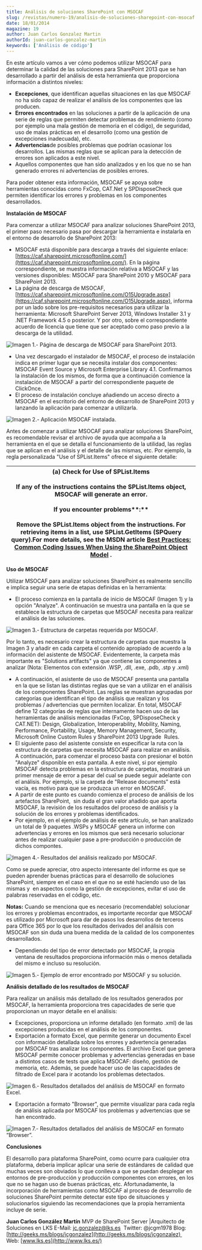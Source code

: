 ```yaml
---
title: Análisis de soluciones SharePoint con MSOCAF
slug: /revistas/numero-19/analisis-de-soluciones-sharepoint-con-msocaf
date: 18/01/2014
magazine: 19
author: Juan Carlos Gonzalez Martin
authorId: juan-carlos-gonzalez-martin
keywords: ['Análisis de código']
---
```






En este artículo vamos a ver cómo podemos utilizar MSOCAF para determinar la calidad de las soluciones para SharePoint 2013 que se han desarrollado a partir del análisis de esta herramienta que proporciona información a distintos niveles:

- **Excepciones**, que identifican aquellas situaciones en las que MSOCAF no ha sido capaz de realizar el análisis de los componentes que las producen.
- **Errores encontrados** en las soluciones a partir de la aplicación de una serie de reglas que permiten detectar problemas de rendimiento (como por ejemplo una mala gestión de memoria en el código), de seguridad, uso de malas prácticas en el desarrollo (como una gestión de excepciones inadecuada), etc.
- **Advertencias**de posibles problemas que podrían ocasionar los desarrollos. Las mismas reglas que se aplican para la detección de errores son aplicados a este nivel.
- Aquellos componentes que han sido analizados y en los que no se han generado errores ni advertencias de posibles errores.


Para poder obtener esta información, MSOCAF se apoya sobre herramientas conocidas como FxCop, CAT.Net y SPDisposeCheck que permiten identificar los errores y problemas en los componentes desarrollados.

**Instalación de MSOCAF**

Para comenzar a utilizar MSOCAF para analizar soluciones SharePoint 2013, el primer paso necesario pasa por descargar la herramienta e instalarla en el entorno de desarrollo de SharePoint 2013:

- MSOCAF está disponible para descarga a través del siguiente enlace: [https://caf.sharepoint.microsoftonline.com/](https://caf.sharepoint.microsoftonline.com/). En la página correspondiente, se muestra información relativa a MSOCAF y las versiones disponibles: MSOCAF para SharePoint 2010 y MSOCAF para SharePoint 2013.
- La página de descarga de MSOCAF, [https://caf.sharepoint.microsoftonline.com/O15Upgrade.aspx](https://caf.sharepoint.microsoftonline.com/O15Upgrade.aspx), informa por un lado sobre los pre-requisitos necesarios para utilizar la herramienta: Microsoft SharePoint Server 2013, Windows Installer 3.1 y .NET Framework 4.5 o posterior. Y por otro, sobre el correspondiente acuerdo de licencia que tiene que ser aceptado como paso previo a la descarga de la utilidad.


![Imagen 1.- Página de descarga de MSOCAF para SharePoint 2013.](../../../images/numero19/analisis-de-soluciones-sharepoint-con-msocaf/imagen1.png)

- Una vez descargado el instalador de MSOCAF, el proceso de instalación indica en primer lugar que se necesita instalar dos componentes: MSOCAF Event Source y Microsoft Enterprise Library 4.1. Confirmamos la instalación de los mismos, de forma que a continuación comience la instalación de MSOCAF a partir del correspondiente paquete de ClickOnce.
- El proceso de instalación concluye añadiendo un acceso directo a MSOCAF en el escritorio del entorno de desarrollo de SharePoint 2013 y lanzando la aplicación para comenzar a utilizarla.


![Imagen 2.- Aplicación MSOCAF instalada.](../../../images/numero19/analisis-de-soluciones-sharepoint-con-msocaf/imagen2.png)

Antes de comenzar a utilizar MSOCAF para analizar soluciones SharePoint, es recomendable revisar el archivo de ayuda que acompaña a la herramienta en el que se detalla el funcionamiento de la utilidad, las reglas que se aplican en el análisis y el detalle de las mismas, etc. Por ejemplo, la regla personalizada "Use of SPList.Items" ofrece el siguiente detalle:
 

|  **(a) Check for Use of SPList.Items**<br /> <br />If any of the instructions contains the SPList.Items object, MSOCAF will generate an error.<br /> <br />**If you encounter problems****:**<br /> <br />Remove the SPList.Items object from the instructions. For retrieving items in a list, use SPList.GetItems (SPQuery query).For more details, see the MSDN article  [Best Practices: Common Coding Issues When Using the SharePoint Object Model](http://msdn.microsoft.com/en-us/library/bb687949.aspx) .  |
| --- |

 


**Uso de MSOCAF**

Utilizar MSOCAF para analizar soluciones SharePoint es realmente sencillo e implica seguir una serie de etapas definidas en la herramienta:

- El proceso comienza en la pantalla de inicio de MSOCAF (Imagen 1) y la opción "Analyze". A continuación se muestra una pantalla en la que se establece la estructura de carpetas que MSOCAF necesita para realizar el análisis de las soluciones.


![Imagen 3.- Estructura de carpetas requerida por MSOCAF.](../../../images/numero19/analisis-de-soluciones-sharepoint-con-msocaf/imagen3.png)

Por lo tanto, es necesario crear la estructura de carpetas que muestra la Imagen 3 y añadir en cada carpeta el contenido apropiado de acuerdo a la información del asistente de MSOCAF. Evidentemente, la carpeta más importante es "Solutions artifacts" ya que contiene las componentes a analizar (Nota: Elementos con extensión .WSP, .dll, .exe, .pdb, .stp y .xml)

- A continuación, el asistente de uso de MSOCAF presenta una pantalla en la que se listan las distintas reglas que se van a utilizar en el análisis de los componentes SharePoint. Las reglas se muestran agrupadas por categorías que identifican el tipo de análisis que realizan y los problemas / advertencias que permiten localizar. En total, MSOCAF define 12 categorías de reglas que internamente hacen uso de las herramientas de análisis mencionadas (FxCop, SPDisposeCheck y CAT.NET): Design, Globalization, Interoperability, Mobility, Naming, Performance, Portability, Usage, Memory Management, Security, Microsoft Online Custom Rules y SharePoint 2013 Upgrade  Rules.
- El siguiente paso del asistente consiste en especificar la ruta con la estructura de carpetas que necesita MSOCAF para realizar en análisis. A continuación, para comenzar el proceso basta con presionar el botón "Analyze" disponible en esta pantalla. A este nivel, si por ejemplo MSOCAF detecta problemas en la estructura de carpetas, mostrará un primer mensaje de error a pesar del cual se puede seguir adelante con el análisis. Por ejemplo, si la carpeta de "Release documents" está vacía, es motivo para que se produzca un error en MOSCAF.
- A partir de este punto es cuando comienza el proceso de análisis de los artefactos SharePoint,  sin duda el gran valor añadido que aporta MSOCAF, la revisión de los resultados del proceso de análisis y la solución de los errores y problemas identificados.
- Por ejemplo, en el ejemplo de análisis de este artículo, se han analizado un total de 9 paquetes .WSPs y MSOCAF genera un informe con advertencias y errores en los mismos que será necesario solucionar antes de realizar cualquier pase a pre-producción o producción de dichos compontes.


![Imagen 4.- Resultados del análisis realizado por MSOCAF.](../../../images/numero19/analisis-de-soluciones-sharepoint-con-msocaf/imagen4.png)

Como se puede apreciar, otro aspecto interesante del informe es que se pueden aprender buenas prácticas para el desarrollo de soluciones SharePoint, siempre en el caso en el que no se esté haciendo uso de las mismas y  en aspectos como la gestión de excepciones, evitar el uso de palabras reservadas en el código, etc.

**Notas:** Cuando se menciona que es necesario (recomendable) solucionar los errores y problemas encontrados, es importante recordar que MSOCAF es utilizado por Microsoft para dar de pasos los desarrollos de terceros para Office 365 por lo que los resultados derivados del análisis con MSOCAF son sin duda una buena medida de la calidad de los componentes desarrollados.

- Dependiendo del tipo de error detectado por MSOCAF, la propia ventana de resultados proporciona información más o menos detallada del mismo e incluso su resolución.


![Imagen 5.- Ejemplo de error encontrado por MSOCAF y su solución.](../../../images/numero19/analisis-de-soluciones-sharepoint-con-msocaf/imagen5.png)

**Análisis detallado de los resultados de MSOCAF**

Para realizar un análisis más detallado de los resultados generados por MSOCAF, la herramienta proporciona tres capacidades de serie que proporcionan un mayor detalle en el análisis:

- Excepciones, proporciona un informe detallado (en formato .xml) de las excepciones producidas en el análisis de los componentes.
- Exportación a formato Excel, que permite generar un documento Excel con información detallada sobre los errores y advertencia generadas por MSOCAF tras analizar los componentes. El archivo Excel que genera MSOCAF permite conocer problemas y advertencias generadas en base a distintos casos de tests que aplica MSOCAF: diseño, gestión de memoria, etc. Además, se puede hacer uso de las capacidades de filtrado de Excel para ir acotando los problemas detectados.


![Imagen 6.- Resultados detallados del análisis de MSOCAF en formato Excel.](../../../images/numero19/analisis-de-soluciones-sharepoint-con-msocaf/imagen6.png)

- Exportación a formato "Browser", que permite visualizar para cada regla de análisis aplicada por MSOCAF los problemas y advertencias que se han encontrado.


![Imagen 7.- Resultados detallados del análisis de MSOCAF en formato “Browser”.](../../../images/numero19/analisis-de-soluciones-sharepoint-con-msocaf/imagen7.png)

**Conclusiones**

El desarrollo para plataforma SharePoint, como ocurre para cualquier otra plataforma, debería implicar aplicar una serie de estándares de calidad que muchas veces son obviados lo que conlleva a que se puedan desplegar en entornos de pre-producción y producción componentes con errores, en los que no se hagan uso de buenas prácticas, etc. Afortunadamente, la incorporación de herramientas como MSOCAF al proceso de desarrollo de soluciones SharePoint permite detectar este tipo de situaciones y solucionarlos siguiendo las recomendaciones que la propia herramienta incluye de serie.


**Juan Carlos González Martín**
 MVP de SharePoint Server |Arquitecto de Soluciones en LKS
 E-Mail: [jc.gonzalez@lks.es](mailto:jc.gonzalez@lks.es)  
Twitter: @jcgm1978 
 Blog: [http://geeks.ms/blogs/jcgonzalez](http://geeks.ms/blogs/jcgonzalez)  
Web: [www.lks.es](http://www.lks.es/)


